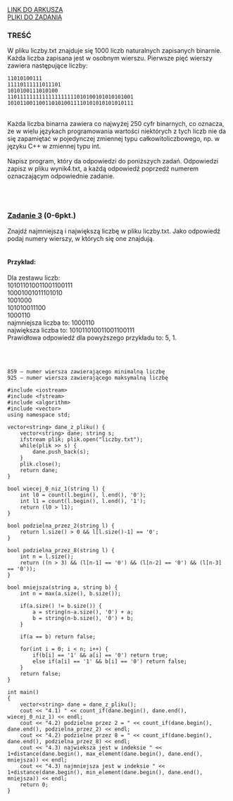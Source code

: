 
<div className="box_link"><a className="link  link_materials" target="_blank" href="https://cke.gov.pl/images/_EGZAMIN_MATURALNY_OD_2015/Arkusze_egzaminacyjne/2015/formula_od_2015/MIN-R2_1P-152.pdf">LINK DO ARKUSZA</a>
<br/>
<a className="link  link_materials" href="https://cke.gov.pl/images/_EGZAMIN_MATURALNY_OD_2015/Arkusze_egzaminacyjne/2015/formula_od_2015/Dane_PR2.zip" >PLIKI DO ZADANIA</a>
<br/>
</div>

### TREŚĆ
W pliku liczby.txt znajduje się 1000 liczb naturalnych zapisanych binarnie. Każda
liczba zapisana jest w osobnym wierszu. Pierwsze pięć wierszy zawiera następujące liczby:<br/>

```
11010100111
11110111111011101
1010100111010100
1101111111111111111111010100101010101001
1010110011001101010011110101010101010111
```
<br/>
Każda liczba binarna zawiera co najwyżej <span className="bold">250 cyfr binarnych</span>, co oznacza, że w wielu
językach programowania wartości niektórych z tych liczb nie da się zapamiętać
w pojedynczej zmiennej typu całkowitoliczbowego, np. w języku C++ w zmiennej typu
int.<br/><br/>
<span className="bold">Napisz program</span>, który da odpowiedzi do poniższych zadań. Odpowiedzi zapisz w pliku
wynik4.txt, a każdą odpowiedź poprzedź numerem oznaczającym odpowiednie zadanie. 

<br/><br/>

### <u>Zadanie 3</u>   (0-6pkt.)
Znajdź najmniejszą i największą liczbę w pliku liczby.txt. Jako odpowiedź podaj
numery wierszy, w których się one znajdują.<br/><br/>

#### Przykład: 
Dla zestawu liczb:<br/>
101011010011001100111<br/>
10001001011101010<br/>
1001000<br/>
101010011100<br/>
1000110<br/>
najmniejsza liczba to: 1000110<br/>
największa liczba to: 101011010011001100111<br/>
Prawidłowa odpowiedź dla powyższego przykładu to: 5, 1.

<br/><br/>

<Dropdown title="ODPOWIEDŹ">

```text
859 – numer wiersza zawierającego minimalną liczbę
925 – numer wiersza zawierającego maksymalną liczbę 
```
</Dropdown>


<Dropdown title="PRZYKŁADOWE ROZWIĄZANIE - C++">

```
#include <iostream>
#include <fstream>
#include <algorithm>
#include <vector>
using namespace std;

vector<string> dane_z_pliku() {
    vector<string> dane; string s;
    ifstream plik; plik.open("liczby.txt");
    while(plik >> s) {
        dane.push_back(s);
    }
    plik.close();
    return dane;
}

bool wiecej_0_niz_1(string l) {
    int l0 = count(l.begin(), l.end(), '0');
    int l1 = count(l.begin(), l.end(), '1');
    return (l0 > l1);
}

bool podzielna_przez_2(string l) {
    return l.size() > 0 && l[l.size()-1] == '0';
}

bool podzielna_przez_8(string l) {
    int n = l.size();
    return ((n > 3) && (l[n-1] == '0') && (l[n-2] == '0') && (l[n-3] == '0'));
}

bool mniejsza(string a, string b) {
    int n = max(a.size(), b.size());

    if(a.size() != b.size()) {
        a = string(n-a.size(), '0') + a;
        b = string(n-b.size(), '0') + b;
    }

    if(a == b) return false;

    for(int i = 0; i < n; i++) {
        if(b[i] == '1' && a[i] == '0') return true;
        else if(a[i] == '1' && b[i] == '0') return false;
    }
    return false;
}

int main()
{
    vector<string> dane = dane_z_pliku();
    cout << "4.1) " << count_if(dane.begin(), dane.end(), wiecej_0_niz_1) << endl;
    cout << "4.2) podzielne przez 2 = " << count_if(dane.begin(), dane.end(), podzielna_przez_2) << endl;
    cout << "4.2) podzielne przez 8 = " << count_if(dane.begin(), dane.end(), podzielna_przez_8) << endl;
    cout << "4.3) najwieksza jest w indeksie " << 1+distance(dane.begin(), max_element(dane.begin(), dane.end(), mniejsza)) << endl;
    cout << "4.3) najmniejsza jest w indeksie " << 1+distance(dane.begin(), min_element(dane.begin(), dane.end(), mniejsza)) << endl;
    return 0;
}
```
</Dropdown>